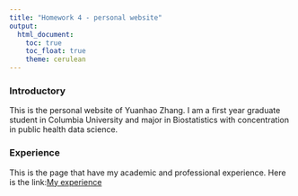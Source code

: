 ```yaml
---
title: "Homework 4 - personal website"
output: 
  html_document:
    toc: true
    toc_float: true
    theme: cerulean
---
```


### Introductory

This is the personal website of Yuanhao Zhang. I am a first year graduate student in Columbia University and major in Biostatistics with concentration in public health data science. 


### Experience

This is the page that have my academic and professional experience. Here is the link:[My experience](about.html)





